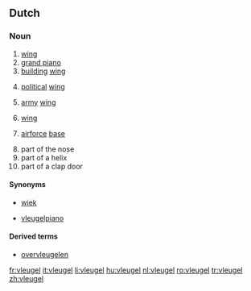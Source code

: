 ==Dutch==

===Noun===
{{nl-noun|g=m|pl1=vleugelen|pl2=vleugels|dim=vleugeltje}}

# [[wing]]
# [[grand piano]]
# [[building]] [[wing]]
# {{political|lang=nl}} [[political]] [[wing]]
# {{military|lang=nl}} [[army]] [[wing]]
# {{sports|lang=nl}} [[wing]]
# {{by extension|lang=nl}} [[airforce]] [[base]]
# part of the nose
# part of a helix
# part of a clap door

====Synonyms====
* {{sense|wing}} [[wiek]]
* {{sense|piano}} [[vleugelpiano]]

====Derived terms====
* [[overvleugelen]]

[[fr:vleugel]]
[[it:vleugel]]
[[li:vleugel]]
[[hu:vleugel]]
[[nl:vleugel]]
[[ro:vleugel]]
[[tr:vleugel]]
[[zh:vleugel]]